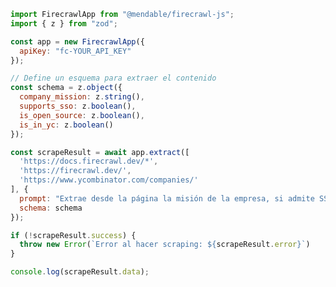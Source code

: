 ```js Node
import FirecrawlApp from "@mendable/firecrawl-js";
import { z } from "zod";

const app = new FirecrawlApp({
  apiKey: "fc-YOUR_API_KEY"
});

// Define un esquema para extraer el contenido
const schema = z.object({
  company_mission: z.string(),
  supports_sso: z.boolean(),
  is_open_source: z.boolean(),
  is_in_yc: z.boolean()
});

const scrapeResult = await app.extract([
  'https://docs.firecrawl.dev/*', 
  'https://firecrawl.dev/', 
  'https://www.ycombinator.com/companies/'
], {
  prompt: "Extrae desde la página la misión de la empresa, si admite SSO, si es de código abierto y si está en Y Combinator.",
  schema: schema
});

if (!scrapeResult.success) {
  throw new Error(`Error al hacer scraping: ${scrapeResult.error}`)
}

console.log(scrapeResult.data);
```
